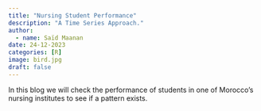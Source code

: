 ```yaml
---
title: "Nursing Student Performance"
description: "A Time Series Approach."
author:
  - name: Saïd Maanan
date: 24-12-2023
categories: [R] 
image: bird.jpg
draft: false 
---
```


:::{.column-body}
In this blog we will check the performance of students in one of Morocco's nursing institutes to see if a pattern exists.
:::
